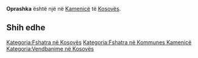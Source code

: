 {{Fshat në 
 | Emri                = Oprashka
 | EmriAlt                = 
 | NAME_SHORT_FORM=      
 | NAME_GENERIC=      
 | NAME_SORT_NAME_RO=      OPRASHKA
 | FULL_NAME_RO = Oprashka
 | FULL_NAME_ND_RO=Oprashka
 | SORT_NAME_RG=OPRASHKA
 | FULL_NAME_RG=Oprashka
 | FULL_NAME_ND_RG=Oprashka
 | SRP_NAME_SHORT_FORM=      
 | SRP_NAME_GENERIC=      
 | SRP_NAME_SORT_NAME_RO=      
 | SRP_FULL_NAME_RO = 
 | SRP_FULL_NAME_ND_RO=
 | SRP_SORT_NAME_RG=
 | SRP_FULL_NAME_RG=
 | SRP_FULL_NAME_ND_RG=
 | Emri (Rasa dhanore) = 
 | Figura              = 
 | Shteti              = Kosovo
 | Komuna              = Kamenicë
 | Kodi postar         = 
 | Sipërfaqja          = 

 | Popullsia           = 

 | Regj. i popullsisë  = 
 | Dend. e popullsisë  = 
 | Faqja zyrtare       = 
 <!--- Koordinatat ----> 
 | Gjerësia            = 42.691944
 | Gjatësia            = 20.541667
 | Lartësia            = 
}}
'''Oprashka''' është një [[]] në [[Kamenicë]] të [[Kosovës]].

<!-- == Gjeografia == -->
<!-- == Historia == -->
<!-- == Demografia == -->
== Shih edhe ==
{{Komuna Kamenicë}}
{{Kosovo-Administrata-Cung}}

[[Kategoria:Fshatra në Kosovës]]
[[Kategoria:Fshatra në Kommunes Kamenicë]]
[[Kategoria:Vendbanime në Kosovës]]